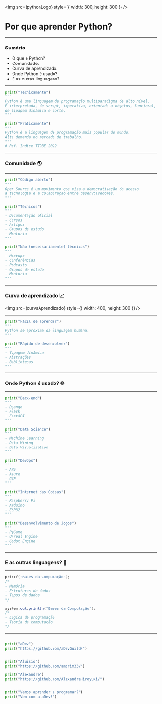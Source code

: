 


<Layout>

<img src={pythonLogo} style={{ width: 300, height: 300 }} />

# Por que aprender **Python**?

</Layout>

---

<Layout>

### Sumário

- O que é Python?
- Comunidade.
- Curva de aprendizado.
- Onde Python é usado?
- E as outras linguagens?

</Layout>

---

<CodeSurfer theme={duotoneDark}>

```python title="Python 🐍"
print("Tecnicamente")
"""
Python é uma linguagem de programação multiparadigma de alto nível.
É interpretada, de script, imperativa, orientada a objetos, funcional,
de tipagem dinâmica e forte.
"""
```

```python title="Python 🐍"
print("Praticamente")
"""
Python é a linguagem de programação mais popular do mundo.
Alta demanda no mercado de trabalho.
"""
# Ref. Indíce TIOBE 2022
```

</CodeSurfer>

---

<Layout>

### Comunidade 🌎

</Layout>

---

<CodeSurfer theme={duotoneDark}>

```python title="Open Source"
print("Código aberto")
"""
Open Source é um movimento que visa a democratização do acesso
a tecnologia e a colaboração entre desenvolvedores.
"""
```

```python title="Conteúdos"
print("Técnicos")
"""
- Documentação oficial
- Cursos
- Artigos
- Grupos de estudo
- Mentoria
"""
```

```python title="Conteúdos"
print("Não (necessariamente) técnicos")
"""
- Meetups
- Conferências
- Podcasts
- Grupos de estudo
- Mentoria
"""
```

</CodeSurfer>

---

<Layout>

### Curva de aprendizado 📈

<img src={curvaAprendizado} style={{ width: 400, height: 300 }} />

</Layout>

---

<CodeSurfer theme={duotoneDark}>

```python title="Alto nível"
print("Fácil de aprender")
"""
Python se aproxima da linguagem humana.
"""
```

```python title="Dinâmico"
print("Rápido de desenvolver")
"""
- Tipagem dinâmica
- Abstrações
- Bibliotecas
"""
```

</CodeSurfer>

---

<Layout>

### Onde Python é usado? 🌐

</Layout>

---

<CodeSurfer theme={duotoneDark}>

```python title="Web"
print("Back-end")
"""
- Django
- Flask
- FastAPI
"""
```

```python title="Dados"
print("Data Science")
"""
- Machine Learning
- Data Mining
- Data Visualization
"""
```

```python title="Infraestrutura"
print("DevOps")
"""
- AWS
- Azure
- GCP
"""
```

```python title="IOT"
print("Internet das Coisas")
"""
- Raspberry Pi
- Arduino
- ESP32
"""
```

```python title="Game Dev"
print("Desenvolvimento de Jogos")
"""
- PyGame
- Unreal Engine
- Godot Engine
"""
```

</CodeSurfer>

---

<Layout>

### E as outras linguagens? 🤔

</Layout>

---

<CodeSurfer theme={duotoneDark}>

```c title="Fundamentos"
printf("Bases da Computação");
/*
- Memória
- Estruturas de dados
- Tipos de dados
*/
```

```java title="Fundamentos"
system.out.println("Bases da Computação");
/*
- Lógica de programação
- Teoria da computação
*/
```

</CodeSurfer>

---

<CodeSurfer theme={duotoneDark}>

```python title="Contato"

print("aDev")
print("https://github.com/aDevGuild/")
```

```python title="Contato"

print("Aluisio")
print("https://github.com/amorim33/")

print("Alexandre")
print("https://github.com/AlexandreHiroyuki/")
```

```python title="Obrigado 🙏"

print("Vamos aprender a programar?")
print("Vem com a aDev!")
```

</CodeSurfer>
